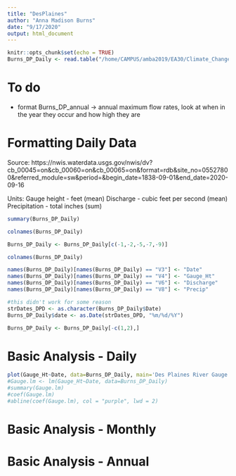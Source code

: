 ```yaml
---
title: "DesPlaines"
author: "Anna Madison Burns"
date: "9/17/2020"
output: html_document
---
```


```r
knitr::opts_chunk$set(echo = TRUE)
Burns_DP_Daily <- read.table("/home/CAMPUS/amba2019/EA30/Climate_Change_Narratives/Data/FA20/Burns_DP_Daily.txt", fill=TRUE)
```

# To do

- format Burns_DP_annual -> annual maximum flow rates, look at when in the year they occur and how high they are

# Formatting Daily Data

Source: https://nwis.waterdata.usgs.gov/nwis/dv?cb_00045=on&cb_00060=on&cb_00065=on&format=rdb&site_no=05527800&referred_module=sw&period=&begin_date=1838-09-01&end_date=2020-09-16

Units:
Gauge height - feet (mean)
Discharge - cubic feet per second (mean)
Precipitation - total inches (sum)

```r
summary(Burns_DP_Daily)
```

```r
colnames(Burns_DP_Daily)
```
```r
Burns_DP_Daily <- Burns_DP_Daily[c(-1,-2,-5,-7,-9)]
```
```r
colnames(Burns_DP_Daily)
```
```r
names(Burns_DP_Daily)[names(Burns_DP_Daily) == "V3"] <- "Date"
names(Burns_DP_Daily)[names(Burns_DP_Daily) == "V4"] <- "Gauge_Ht"
names(Burns_DP_Daily)[names(Burns_DP_Daily) == "V6"] <- "Discharge"
names(Burns_DP_Daily)[names(Burns_DP_Daily) == "V8"] <- "Precip"
```
```r
#this didn't work for some reason
strDates_DPD <- as.character(Burns_DP_Daily$Date)
Burns_DP_Daily$date <- as.Date(strDates_DPD, "%m/%d/%Y")
```
```r
Burns_DP_Daily <- Burns_DP_Daily[-c(1,2),] 
```

# Basic Analysis - Daily

```r
plot(Gauge_Ht~Date, data=Burns_DP_Daily, main='Des Plaines River Gauge Height (Russell, IL)', sub='July 7, 1968 to September 14, 2020', ylab='Gauge Height (feet)')
#Gauge.lm <- lm(Gauge_Ht~Date, data=Burns_DP_Daily)
#summary(Gauge.lm)
#coef(Gauge.lm)
#abline(coef(Gauge.lm), col = "purple", lwd = 2)
```

# Basic Analysis - Monthly

# Basic Analysis - Annual
